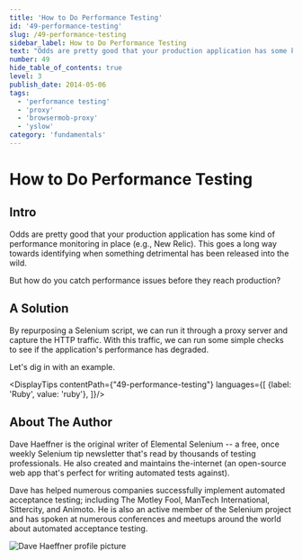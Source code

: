 ```yaml
---
title: 'How to Do Performance Testing'
id: '49-performance-testing'
slug: /49-performance-testing
sidebar_label: How to Do Performance Testing
text: "Odds are pretty good that your production application has some kind of performance monitoring in place (e.g., New Relic). This goes a long way towards identifying when something detrimental has been released into the wild."
number: 49
hide_table_of_contents: true
level: 3
publish_date: 2014-05-06
tags:
  - 'performance testing'
  - 'proxy'
  - 'browsermob-proxy'
  - 'yslow'
category: 'fundamentals'
---
```


# How to Do Performance Testing

## Intro

Odds are pretty good that your production application has some kind of performance monitoring in place (e.g., New
Relic). This goes a long way towards identifying when something detrimental has been released into the wild.

But how do you catch performance issues before they reach production?

## A Solution

By repurposing a Selenium script, we can run it through a proxy server and capture the HTTP traffic. With this
traffic, we can run some simple checks to see if the application's performance has degraded.

Let's dig in with an example.




<DisplayTips contentPath={"49-performance-testing"} languages={[
    {label: 'Ruby', value: 'ruby'},
]}/>


## About The Author

Dave Haeffner is the original writer of Elemental Selenium -- a free, once weekly Selenium tip newsletter that's read
by thousands of testing professionals. He also created and maintains the-internet (an open-source web app that's
perfect for writing automated tests against).

Dave has helped numerous companies successfully implement automated acceptance testing; including The Motley Fool,
ManTech International, Sittercity, and Animoto. He is also an active member of the Selenium project and has spoken
at numerous conferences and meetups around the world about automated acceptance testing.

![Dave Haeffner profile picture](/img/authors/dave-haeffner.jpeg#author-img 'a title')


